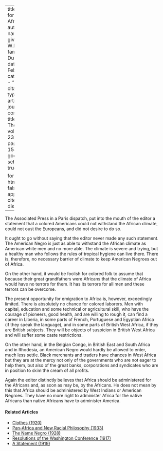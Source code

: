 
---
title: 'Africa for the Africans'
author:
  - name:
      given: W.E.B.
      family: Du Bois
date: Feb. 1921
categories: 
  - ""
citation: 
  type: article-journal
  container-title: The Crisis
  volume: 23
  issue: 4
  page: 154-155
google-scholar: true

format:
  html:
    toc: false
    appendix-cite-as: display
---


The Associated Press in a Paris dispatch, put into the mouth of the editor a statement that a colored Americans could not withstand the African climate, could not oust the Europeans, and did not desire to do so.

It ought to go without saying that the editor never made any such statement. The American Negro is just as able to withstand the African climate as American white men and no more able. The climate is severe and trying, but a healthy man who follows the rules of tropical hygiene can live there. There is, therefore, no necessary barrier of climate to keep American Negroes out of Africa.

On the other hand, it would be foolish for colored folk to assume that because their great grandfathers were Africans that the climate of Africa would have no terrors for them. It has its terrors for all men and these terrors can be overcome. 

The present opportunity for emigration to Africa is, however, exceedingly limited. There is absolutely no chance for colored laborers. Men with capital, education and some technical or agricultural skill, who have the courage of pioneers, good health, and are willing to rough it, can find a career in Liberia, in some parts of French, Portuguese and Egyptian Africa (if they speak the language), and in some parts of British West Africa, if they are British subjects. They will be objects of suspicion in British West Africa and will suffer some caste restrictions. 

On the other hand, in the Belgian Congo, in British East and South Africa and in Rhodesia, an American Negro would hardly be allowed to enter, much less settle. Black merchants and traders have chances in West Africa but they are at the mercy not only of the governments who are not eager to help them, but also of the great banks, corporations and syndicates who are in position to skim the cream of all profits. 

Again the editor distinctly believes that Africa should be administered for the Africans and, as soon as may be, by the Africans. He does not mean by this that Africa should be administered by West Indians or American Negroes. They have no more right to administer Africa for the native Africans than native Africans have to administer America.

<!-- Similar articles start here -->
<div  class="clear-wrap"></div>

#### Related Articles

* [Clothes (1920)](/Volumes/20/04/clothes.html)
* [Pan-Africa and New Racial Philosophy (1933)](/Volumes/40/11/panafrica_and_new_racial_philosophy.html)
* [The Name Negro (1928)](/Volumes/35/03/name_negro.html)
* [Resolutions of the Washington Conference (1917)](/Volumes/14/02/resolutions.html)
* [A Statement (1919)](/Volumes/19/01/statement.html)

<!-- Similar articles end here -->